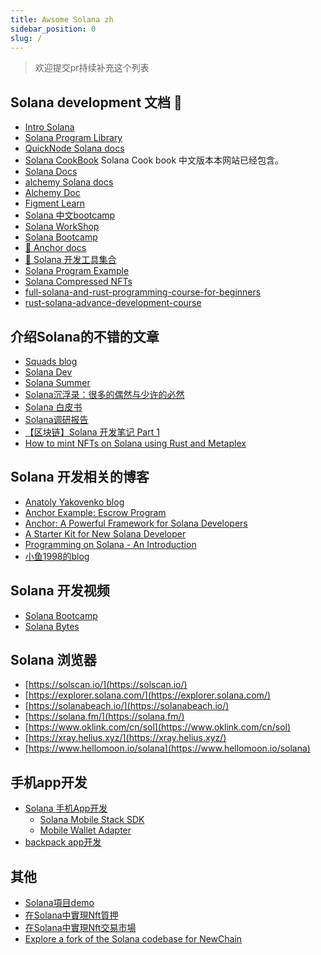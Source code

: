 ```yaml
---
title: Awsome Solana zh
sidebar_position: 0
slug: /
---
```




> 欢迎提交pr持续补充这个列表

## Solana development 文档 📄

- [Intro Solana](https://www.soldev.app/course)
- [Solana Program Library](https://spl.solana.com/)
- [QuickNode Solana docs](https://www.quicknode.com/guides/welcome)
- [Solana CookBook](https://solanacookbook.com/) Solana Cook book 中文版本本网站已经包含。
- [Solana Docs](https://docs.solana.com/)
- [alchemy Solana docs](https://docs.alchemy.com/reference/solana-api-quickstart)
- [Alchemy Doc](https://docs.alchemy.com/)
- [Figment Learn](https://learn.figment.io/protocols/solana)
- [Solana 中文bootcamp](https://www.solanazh.com/)
- [Solana WorkShop](https://github.com/solana-workshops)
- [Solana Bootcamp](https://github.com/solana-developers/pirate-bootcamp)
- [🚢 Anchor docs](https://book.anchor-lang.com/introduction/introduction.html)
- [🔧 Solana 开发工具集合](https://github.com/solana-developers/solana-tools)
- [Solana Program Example](https://github.com/solana-developers/program-examples)
- [Solana Compressed NFTs](https://github.com/solana-developers/compressed-nfts)
- [full-solana-and-rust-programming-course-for-beginners](https://careerbooster.io/courses/full-solana-and-rust-programming-course-for-beginners)
- [rust-solana-advance-development-course](https://careerbooster.io/courses/rust-solana-advance-development-course)
## 介绍Solana的不错的文章

- [Squads blog](https://squads.so/blog)
- [Solana Dev](https://www.soldev.app/)
- [Solana Summer](https://www.notboring.co/p/solana-summer)
- [Solana沉浮录：很多的偶然与少许的必然](https://www.theblockbeats.info/news/36742)
- [Solana 白皮书](https://docs.qq.com/pdf/DR2ZsSlpsaUppanBD?)
- [Solana调研报告](https://shimo.im/docs/8wkxtyhCXWp88JDD)
- [【区块链】Solana 开发笔记 Part 1](https://rustmagazine.github.io/rust_magazine_2021/chapter_10/solana-learn-part1.html)
- [How to mint NFTs on Solana using Rust and Metaplex](https://mirror.xyz/anoushk.eth/HLL3JE47SJE5AnvzMVrfz7Rec7FDupXK5948aYNsDUU)

## Solana 开发相关的博客

- [Anatoly Yakovenko blog](https://medium.com/@anatolyyakovenko)
- [Anchor Example: Escrow Program](https://hackmd.io/@ironaddicteddog/anchor_example_escrow)
- [Anchor: A Powerful Framework for Solana Developers](https://hackmd.io/@ironaddicteddog/solana-anchor-escrow)
- [A Starter Kit for New Solana Developer](https://hackmd.io/@ironaddicteddog/solana-starter-kit)
- [Programming on Solana - An Introduction](https://paulx.dev/blog/2021/01/14/programming-on-solana-an-introduction/)
- [小鱼1998的blog](https://blog.csdn.net/weixin_42285518/category_11484618.html)

## Solana 开发视频

- [Solana Bootcamp](https://www.youtube.com/watch?v=0P8JeL3TURU&list=PLilwLeBwGuK6NsYMPP_BlVkeQgff0NwvU)
- [Solana Bytes](https://www.youtube.com/watch?v=pRYs49MqapI&list=PLilwLeBwGuK51Ji870apdb88dnBr1Xqhm)

## Solana 浏览器

- [https://solscan.io/](https://solscan.io/)
- [https://explorer.solana.com/](https://explorer.solana.com/)
- [https://solanabeach.io/](https://solanabeach.io/)
- [https://solana.fm/](https://solana.fm/)
- [https://www.oklink.com/cn/sol](https://www.oklink.com/cn/sol)
- [https://xray.helius.xyz/](https://xray.helius.xyz/)
- [https://www.hellomoon.io/solana](https://www.hellomoon.io/solana)

## 手机app开发

- [Solana 手机App开发](https://solanamobile.com/zh/developers)
    - [Solana Mobile Stack SDK](https://github.com/solana-mobile/solana-mobile-stack-sdk#solana-mobile-stack-sdk)
    - [Mobile Wallet Adapter](https://github.com/solana-mobile/mobile-wallet-adapter)
- [backpack app开发](https://docs.xnfts.dev/getting-started/introduction)

## 其他
- [Solana項目demo](https://github.com/blocksecteam/solana_demo)
- [在Solana中實現Nft質押](https://github.com/0xShuk/NFT-Staking-Program)
- [在Solana中實現Nft交易市場](https://github.com/Aurory-Game/comptoir)
- [Explore a fork of the Solana codebase for NewChain](https://forum.makerdao.com/t/explore-a-fork-of-the-solana-codebase-for-newchain/21822/5)

